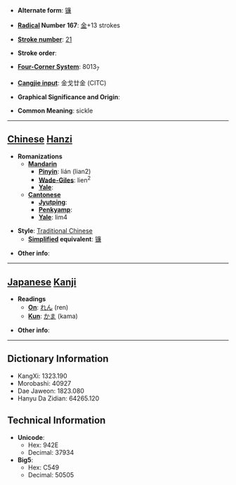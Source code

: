 * '''Alternate form''': [[镰]]

* '''[[Wiktionary:Chinese radical index| Radical]] Number 167''': [[Wiktionary:Chinese radical index 金|金]]+13 strokes

* '''[[Wiktionary:Chinese total strokes index|Stroke number]]''': [[Wiktionary:Chinese total strokes index 21|21]]

* '''Stroke order''': 

* '''[[Wiktionary:Chinese four corner index|Four-Corner System]]''': 8013<sub>7</sub>

* '''[[Wiktionary:Chinese Cangjie index|Cangjie input]]''': 金戈廿金 (CITC)

* '''Graphical Significance and Origin''': 

* '''Common Meaning''': sickle

----

== [[Chinese]] [[Hanzi]] ==

* '''Romanizations'''
** '''[[Mandarin]]'''
*** '''[[Pinyin]]''': lián (lian2)
*** '''[[Wade-Giles]]''': lien<sup>2</sup>
*** '''[[Yale]]''': 
** '''[[Cantonese]]'''
*** '''[[Jyutping]]''':
*** '''[[Penkyamp]]''': 
*** '''[[Yale]]''': lim4

* '''Style''': [[Traditional Chinese]] 
** '''[[Simplified Chinese|Simplified]] equivalent''': [[镰]]

* '''Other info''': 

----

== [[Japanese]] [[Kanji]] ==

* '''Readings'''
** '''[[On]]''': [[れん]] (ren)
** '''[[Kun]]''': [[かま]] (kama)

* '''Other info''':  

----

== Dictionary Information ==

* KangXi: 1323.190
* Morobashi: 40927
* Dae Jaweon: 1823.080
* Hanyu Da Zidian: 64265.120

== Technical Information ==

* '''Unicode''':
** Hex: 942E
** Decimal: 37934
* '''Big5''':
** Hex: C549
** Decimal: 50505